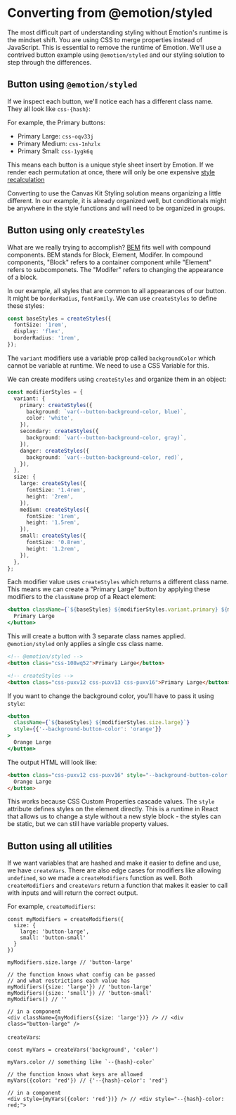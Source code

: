 
<Meta title="Styling/Converting From Emotion" />

# Converting from @emotion/styled

The most difficult part of understanding styling without Emotion's runtime is the mindset shift. You
are using CSS to merge properties instead of JavaScript. This is essential to remove the runtime of
Emotion. We'll use a contrived button example using `@emotion/styled` and our styling solution to
step through the differences.

## Button using `@emotion/styled`

<ExampleCodeBlock code={EmotionButton} />

If we inspect each button, we'll notice each has a different class name. They all look like
`css-{hash}`:

For example, the Primary buttons:

- Primary Large: `css-oqv33j`
- Primary Medium: `css-1nhzlx`
- Primary Small: `css-1ygk6q`

This means each button is a unique style sheet insert by Emotion. If we render each permutation at
once, there will only be one expensive
[style recalculation](https://microsoftedge.github.io/DevTools/explainers/StyleTracing/explainer.html)

Converting to use the Canvas Kit Styling solution means organizing a little different. In our
example, it is already organized well, but conditionals might be anywhere in the style functions and
will need to be organized in groups.

## Button using only `createStyles`

What are we really trying to accomplish? [BEM](https://getbem.com/introduction) fits well with
compound components. BEM stands for Block, Element, Modifer. In compound components, "Block" refers
to a container component while "Element" refers to subcomponets. The "Modifer" refers to changing
the appearance of a block.

In our example, all styles that are common to all appearances of our button. It might be
`borderRadius`, `fontFamily`. We can use `createStyles` to define these styles:

```ts
const baseStyles = createStyles({
  fontSize: '1rem',
  display: 'flex',
  borderRadius: '1rem',
});
```

The `variant` modifiers use a variable prop called `backgroundColor` which cannot be variable at
runtime. We need to use a CSS Variable for this.

We can create modifers using `createStyles` and organize them in an object:

```ts
const modifierStyles = {
  variant: {
    primary: createStyles({
      background: `var(--button-background-color, blue)`,
      color: 'white',
    }),
    secondary: createStyles({
      background: `var(--button-background-color, gray)`,
    }),
    danger: createStyles({
      background: `var(--button-background-color, red)`,
    }),
  },
  size: {
    large: createStyles({
      fontSize: '1.4rem',
      height: '2rem',
    }),
    medium: createStyles({
      fontSize: '1rem',
      height: '1.5rem',
    }),
    small: createStyles({
      fontSize: '0.8rem',
      height: '1.2rem',
    }),
  },
};
```

Each modifier value uses `createStyles` which returns a different class name. This means we can
create a "Primary Large" button by applying these modifiers to the `className` prop of a React
element:

```jsx
<button className={`${baseStyles} ${modifierStyles.variant.primary} ${modifierStyles.size.large}`}>
  Primary Large
</button>
```

This will create a button with 3 separate class names applied. `@emotion/styled` only applies a
single css class name.

```html
<!-- @emotion/styled -->
<button class="css-108wq52">Primary Large</button>

<!-- createStyles -->
<button class="css-puxv12 css-puxv13 css-puxv16">Primary Large</button>
```

If you want to change the background color, you'll have to pass it using `style`:

```jsx
<button
  className={`${baseStyles} ${modifierStyles.size.large}`}
  style={{'--background-button-color': 'orange'}}
>
  Orange Large
</button>
```

The output HTML will look like:

```html
<button class="css-puxv12 css-puxv16" style="--background-button-color: orange;">
  Orange Large
</button>
```

This works because CSS Custom Properties cascade values. The `style` attribute defines styles on the
element directly. This is a runtime in React that allows us to change a style without a new style
block - the styles can be static, but we can still have variable property values.

<ExampleCodeBlock code={ManualStylesButton} />

## Button using all utilities

If we want variables that are hashed and make it easier to define and use, we have `createVars`.
There are also edge cases for modifiers like allowing `undefined`, so we made a `createModifiers`
function as well. Both `createModifiers` and `createVars` return a function that makes it easier to
call with inputs and will return the correct output.

For example, `createModifiers`:

```tsx
const myModifiers = createModifiers({
  size: {
    large: 'button-large',
    small: 'button-small'
  }
})

myModifiers.size.large // 'button-large'

// the function knows what config can be passed
// and what restrictions each value has
myModifiers({size: 'large'}) // 'button-large'
myModifiers({size: 'small'}) // 'button-small'
myModifiers() // ''

// in a component
<div className={myModifiers({size: 'large'})} /> // <div class="button-large" />
```

`createVars`:

```tsx
const myVars = createVars('background', 'color')

myVars.color // something like `--{hash}-color`

// the function knows what keys are allowed
myVars({color: 'red'}) // {'--{hash}-color': 'red'}

// in a component
<div style={myVars({color: 'red'})} /> // <div style="--{hash}-color: red;">
```

<ExampleCodeBlock code={StylingButton} />
